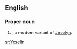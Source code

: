 ==English==

===Proper noun===
{{en-proper noun}}

# {{given name|female|from=Germanic}}, a modern variant of [[Jocelyn]].

[[sr:Yoselin]]